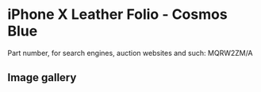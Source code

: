 
# iPhone X Leather Folio - Cosmos Blue

Part number, for search engines, auction websites and such: MQRW2ZM/A

## Image gallery

<div style={{ width: "768px" }}>
  <GalleryComponent
    images={[
      {
        original: "/everysource/MQRW2.webp",
        thumbnail: "/everypreview/MQRW2.webp",
      },
      {
        original: "/everysource/MQRW2_AV1_SILVER.webp",
        thumbnail: "/everypreview/MQRW2_AV1_SILVER.webp",
      },
      {
        original: "/everysource/MQRW2_AV2.webp",
        thumbnail: "/everypreview/MQRW2_AV2.webp",
      }
    ]}
  />
</div>